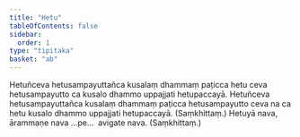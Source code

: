 ```yaml
---
title: "Hetu"
tableOfContents: false
sidebar:
  order: 1
type: "tipitaka"
basket: "ab"
---
```



<DynamicBreadcrumb />

<Division number="71">

<Paragraph number="1407">
Hetuñceva hetusampayuttañca kusalaṃ dhammaṃ paṭicca hetu ceva hetusampayutto ca kusalo dhammo uppajjati hetupaccayā. Hetuñceva hetusampayuttañca kusalaṃ dhammaṃ paṭicca hetusampayutto ceva na ca hetu kusalo dhammo uppajjati hetupaccayā. (Saṃkhittaṃ.)
</Paragraph>

</Division>
<Division number="72">

<Paragraph number="1408">
Hetuyā nava, ārammaṇe nava …pe…  avigate nava. (Saṃkhittaṃ.)
</Paragraph>
</Division>